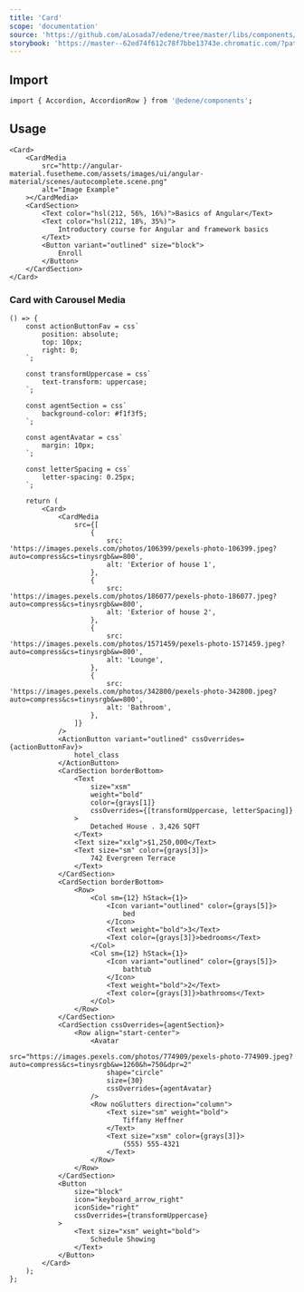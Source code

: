 ```yaml
---
title: 'Card'
scope: 'documentation'
source: 'https://github.com/aLosada7/edene/tree/master/libs/components/src/Card'
storybook: 'https://master--62ed74f612c78f7bbe13743e.chromatic.com/?path=/docs/components-accordion--playground'
---
```


## Import

```bash
import { Accordion, AccordionRow } from '@edene/components';
```

## Usage

```tsx
<Card>
    <CardMedia
        src="http://angular-material.fusetheme.com/assets/images/ui/angular-material/scenes/autocomplete.scene.png"
        alt="Image Example"
    ></CardMedia>
    <CardSection>
        <Text color="hsl(212, 56%, 16%)">Basics of Angular</Text>
        <Text color="hsl(212, 18%, 35%)">
            Introductory course for Angular and framework basics
        </Text>
        <Button variant="outlined" size="block">
            Enroll
        </Button>
    </CardSection>
</Card>
```

### Card with Carousel Media

```tsx
() => {
    const actionButtonFav = css`
        position: absolute;
        top: 10px;
        right: 0;
    `;

    const transformUppercase = css`
        text-transform: uppercase;
    `;

    const agentSection = css`
        background-color: #f1f3f5;
    `;

    const agentAvatar = css`
        margin: 10px;
    `;

    const letterSpacing = css`
        letter-spacing: 0.25px;
    `;

    return (
        <Card>
            <CardMedia
                src={[
                    {
                        src: 'https://images.pexels.com/photos/106399/pexels-photo-106399.jpeg?auto=compress&cs=tinysrgb&w=800',
                        alt: 'Exterior of house 1',
                    },
                    {
                        src: 'https://images.pexels.com/photos/186077/pexels-photo-186077.jpeg?auto=compress&cs=tinysrgb&w=800',
                        alt: 'Exterior of house 2',
                    },
                    {
                        src: 'https://images.pexels.com/photos/1571459/pexels-photo-1571459.jpeg?auto=compress&cs=tinysrgb&w=800',
                        alt: 'Lounge',
                    },
                    {
                        src: 'https://images.pexels.com/photos/342800/pexels-photo-342800.jpeg?auto=compress&cs=tinysrgb&w=800',
                        alt: 'Bathroom',
                    },
                ]}
            />
            <ActionButton variant="outlined" cssOverrides={actionButtonFav}>
                hotel_class
            </ActionButton>
            <CardSection borderBottom>
                <Text
                    size="xsm"
                    weight="bold"
                    color={grays[1]}
                    cssOverrides={[transformUppercase, letterSpacing]}
                >
                    Detached House . 3,426 SQFT
                </Text>
                <Text size="xxlg">$1,250,000</Text>
                <Text size="sm" color={grays[3]}>
                    742 Evergreen Terrace
                </Text>
            </CardSection>
            <CardSection borderBottom>
                <Row>
                    <Col sm={12} hStack={1}>
                        <Icon variant="outlined" color={grays[5]}>
                            bed
                        </Icon>
                        <Text weight="bold">3</Text>
                        <Text color={grays[3]}>bedrooms</Text>
                    </Col>
                    <Col sm={12} hStack={1}>
                        <Icon variant="outlined" color={grays[5]}>
                            bathtub
                        </Icon>
                        <Text weight="bold">2</Text>
                        <Text color={grays[3]}>bathrooms</Text>
                    </Col>
                </Row>
            </CardSection>
            <CardSection cssOverrides={agentSection}>
                <Row align="start-center">
                    <Avatar
                        src="https://images.pexels.com/photos/774909/pexels-photo-774909.jpeg?auto=compress&cs=tinysrgb&w=1260&h=750&dpr=2"
                        shape="circle"
                        size={30}
                        cssOverrides={agentAvatar}
                    />
                    <Row noGlutters direction="column">
                        <Text size="sm" weight="bold">
                            Tiffany Heffner
                        </Text>
                        <Text size="xsm" color={grays[3]}>
                            (555) 555-4321
                        </Text>
                    </Row>
                </Row>
            </CardSection>
            <Button
                size="block"
                icon="keyboard_arrow_right"
                iconSide="right"
                cssOverrides={transformUppercase}
            >
                <Text size="xsm" weight="bold">
                    Schedule Showing
                </Text>
            </Button>
        </Card>
    );
};
```
